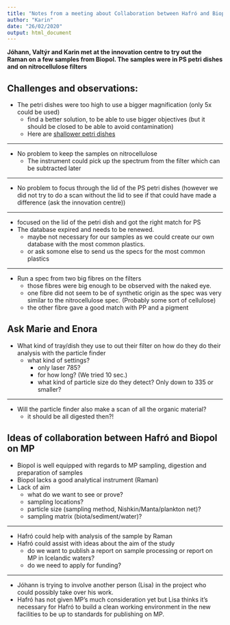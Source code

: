 ```yaml
---
title: "Notes from a meeting about Collaboration between Hafró and Biopol"
author: "Karin"
date: "26/02/2020"
output: html_document
---
```


**Jóhann, Valtýr and Karin met at the innovation centre to try out the Raman on a few samples from Biopol. The samples were in PS petri dishes and on nitrocellulose filters**

## Challenges and observations:


* The petri dishes were too high to use a bigger magnification (only 5x could be used)
  + find a better solution, to be able to use bigger objectives (but it should be closed to be able to avoid contamination)
  + Here are [shallower petri dishes](https://www.amazon.com/Millipore-PD1504700-PetriSlide-Contamination-Analysis/dp/B07RGLQY8T)

---

* No problem to keep the samples on nitrocellulose
  + The instrument could pick up the spectrum from the filter which can be subtracted later

---  
  
* No problem to focus through the lid of the PS petri dishes (however we did not try to do a scan without the lid to see if that could have made a difference (ask the innovation centre))

---  

* focused on the lid of the petri dish and got the right match for PS
* The database expired and needs to be renewed.
  + maybe not necessary for our samples as we could create our own database with the most common plastics.
  + or ask somone else to send us the specs for the most common plastics
 
---  
 
* Run a spec from two big fibres on the filters
  + those fibres were big enough to be observed with the naked eye.
  + one fibre did not seem to be of synthetic origin as the spec was very similar to the nitrocellulose spec. (Probably some sort of cellulose)
  + the other fibre gave a good match with PP and a pigment


## Ask Marie and Enora

* What kind of tray/dish they use to out their filter on how do they do their analysis with the particle finder
  + what kind of settings?
      + only laser 785?
      + for how long? (We tried 10 sec.)
      + what kind of particle size do they detect? Only down to 335 or smaller?
      
---
      
* Will the particle finder also make a scan of all the organic material?
  + it should be all digested then?!

## Ideas of collaboration between Hafró and Biopol on MP

* Biopol is well equipped with regards to MP sampling, digestion and preparation of samples
* Biopol lacks a good analytical instrument (Raman)
* Lack of aim
    + what do we want to see or prove?
    + sampling locations?
    + particle size (sampling method, Nishkin/Manta/plankton net)?
    + sampling matrix (biota/sediment/water)?
  
---
  
* Hafró could help with analysis of the sample by Raman
* Hafró could assist with ideas about the aim of the study
    + do we want to publish a report on sample processing or report on MP in Icelandic waters?
    + do we need to apply for funding?

---

* Jóhann is trying to involve another person (Lisa) in the project who could possibly take over his work.
* Hafró has not given MP's much consideration yet but Lisa thinks it's necessary for Hafró to build a clean working environment in the new facilities to be up to standards for publishing on MP.
